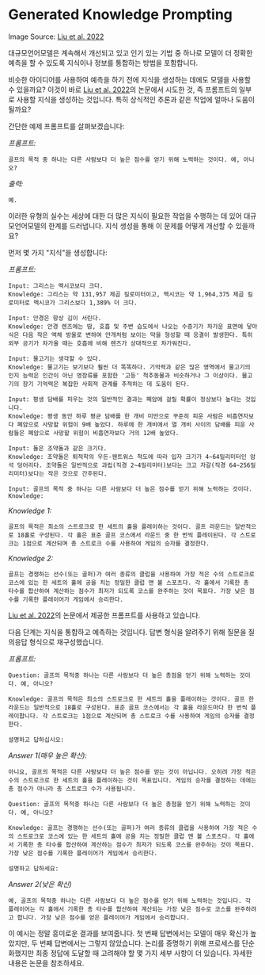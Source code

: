 # Generated Knowledge Prompting


<Screenshot src={GENKNOW} alt="GENKNOW" />

Image Source: [Liu et al. 2022](https://arxiv.org/pdf/2110.08387.pdf)

대규모언어모델은 계속해서 개선되고 있고 인기 있는 기법 중 하나로 모델이 더 정확한 예측을 할 수 있도록 지식이나 정보를 통합하는 방법을 포함합니다.

비슷한 아이디어를 사용하여 예측을 하기 전에 지식을 생성하는 데에도 모델을 사용할 수 있을까요? 이것이 바로 [Liu et al. 2022](https://arxiv.org/pdf/2110.08387.pdf)의 논문에서 시도한 것, 즉 프롬프트의 일부로 사용할 지식을 생성하는 것입니다. 특히 상식적인 추론과 같은 작업에 얼마나 도움이 될까요?

간단한 예제 프롬프트를 살펴보겠습니다:

*프롬프트:*
```
골프의 목적 중 하나는 다른 사람보다 더 높은 점수를 얻기 위해 노력하는 것이다. 예, 아니오?
```

*출력:*
```
예.
```

이러한 유형의 실수는 세상에 대한 더 많은 지식이 필요한 작업을 수행하는 데 있어 대규모언어모델의 한계를 드러냅니다. 지식 생성을 통해 이 문제를 어떻게 개선할 수 있을까요?

먼저 몇 가지 "지식"을 생성합니다:

*프롬프트:*
```
Input: 그리스는 멕시코보다 크다.
Knowledge: 그리스는 약 131,957 제곱 킬로미터이고, 멕시코는 약 1,964,375 제곱 킬로미터로 멕시코가 그리스보다 1,389% 더 크다.

Input: 안경은 항상 김이 서린다.
Knowledge: 안경 렌즈에는 땀, 호흡 및 주변 습도에서 나오는 수증기가 차가운 표면에 닿아 식은 다음 작은 액체 방울로 변하여 안개처럼 보이는 막을 형성할 때 응결이 발생한다. 특히 외부 공기가 차가울 때는 호흡에 비해 렌즈가 상대적으로 차가워진다.

Input: 물고기는 생각할 수 있다.
Knowledge: 물고기는 보기보다 훨씬 더 똑똑하다. 기억력과 같은 많은 영역에서 물고기의 인지 능력은 인간이 아닌 영장류를 포함한 '고등' 척추동물과 비슷하거나 그 이상이다. 물고기의 장기 기억력은 복잡한 사회적 관계를 추적하는 데 도움이 된다.

Input: 평생 담배를 피우는 것의 일반적인 결과는 폐암에 걸릴 확률이 정상보다 높다는 것입니다.
Knowledge: 평생 동안 하루 평균 담배를 한 개비 미만으로 꾸준히 피운 사람은 비흡연자보다 폐암으로 사망할 위험이 9배 높았다. 하루에 한 개비에서 열 개비 사이의 담배를 피운 사람들은 폐암으로 사망할 위험이 비흡연자보다 거의 12배 높았다.

Input: 돌은 조약돌과 같은 크기다.
Knowledge: 조약돌은 퇴적학의 우든-웬트워스 척도에 따라 입자 크기가 4~64밀리미터인 암석 덩어리다. 조약돌은 일반적으로 과립(직경 2~4밀리미터)보다는 크고 자갈(직경 64~256밀리미터)보다는 작은 것으로 간주된다.

Input: 골프의 목적 중 하나는 다른 사람보다 더 높은 점수를 얻기 위해 노력하는 것이다.
Knowledge:
```

*Knowledge 1:*
```
골프의 목적은 최소의 스트로크로 한 세트의 홀을 플레이하는 것이다. 골프 라운드는 일반적으로 18홀로 구성된다. 각 홀은 표준 골프 코스에서 라운드 중 한 번씩 플레이된다. 각 스트로크는 1점으로 계산되며 총 스트로크 수를 사용하여 게임의 승자를 결정한다.
```

*Knowledge 2:*
```
골프는 경쟁하는 선수(또는 골퍼)가 여러 종류의 클럽을 사용하여 가장 적은 수의 스트로크로 코스에 있는 한 세트의 홀에 공을 치는 정밀한 클럽 앤 볼 스포츠다. 각 홀에서 기록한 총 타수를 합산하여 계산하는 점수가 최저가 되도록 코스를 완주하는 것이 목표다. 가장 낮은 점수를 기록한 플레이어가 게임에서 승리한다.
```

[Liu et al. 2022](https://arxiv.org/pdf/2110.08387.pdf)의 논문에서 제공한 프롬프트를 사용하고 있습니다.

다음 단계는 지식을 통합하고 예측하는 것입니다. 답변 형식을 알려주기 위해 질문을 질의응답 형식으로 재구성했습니다.

*프롬프트:*
```
Question: 골프의 목적중 하나는 다른 사람보다 더 높은 총점을 얻기 위해 노력하는 것이다. 예, 아니오?

Knowledge: 골프의 목적은 최소의 스트로크로 한 세트의 홀을 플레이하는 것이다. 골프 한 라운드는 일반적으로 18홀로 구성된다. 표준 골프 코스에서는 각 홀을 라운드마다 한 번씩 플레이합니다. 각 스트로크는 1점으로 계산되며 총 스트로크 수를 사용하여 게임의 승자를 결정한다.

설명하고 답하십시오: 
```

*Answer 1(매우 높은 확신):*
```
아니요, 골프의 목적은 다른 사람보다 더 높은 점수를 얻는 것이 아닙니다. 오히려 가장 적은 수의 스트로크로 한 세트의 홀을 플레이하는 것이 목표입니다. 게임의 승자를 결정하는 데에는 총 점수가 아니라 총 스트로크 수가 사용됩니다.
```

```
Question: 골프의 목적중 하나는 다른 사람보다 더 높은 총점을 얻기 위해 노력하는 것이다. 예, 아니오?

Knowledge: 골프는 경쟁하는 선수(또는 골퍼)가 여러 종류의 클럽을 사용하여 가장 적은 수의 스트로크로 코스에 있는 한 세트의 홀에 공을 치는 정밀한 클럽 앤 볼 스포츠다. 각 홀에서 기록한 총 타수를 합산하여 계산하는 점수가 최저가 되도록 코스를 완주하는 것이 목표다. 가장 낮은 점수를 기록한 플레이어가 게임에서 승리한다.

설명하고 답하세요:
```

*Answer 2(낮은 확신)*
```
예, 골프의 목적중 하나는 다른 사람보다 더 높은 점수를 얻기 위해 노력하는 것입니다. 각 플레이어는 각 홀에서 기록한 총 타수를 합산하여 계산되는 가장 낮은 점수로 코스를 완주하려고 합니다. 가장 낮은 점수를 얻은 플레이어가 게임에서 승리합니다.
```

이 예시는 정말 흥미로운 결과를 보여줍니다. 첫 번째 답변에서는 모델이 매우 확신가 높았지만, 두 번째 답변에서는 그렇지 않았습니다. 논리를 증명하기 위해 프로세스를 단순화했지만 최종 정답에 도달할 때 고려해야 할 몇 가지 세부 사항이 더 있습니다. 자세한 내용은 논문을 참조하세요.
